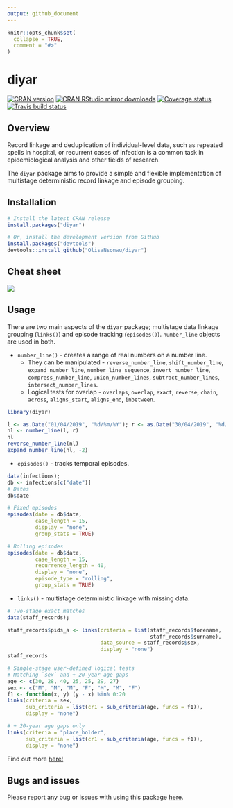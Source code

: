 ```yaml
---
output: github_document
---
```


```r
knitr::opts_chunk$set(
  collapse = TRUE,
  comment = "#>"
)
```

# diyar
[![CRAN version](http://www.r-pkg.org/badges/version/diyar)](https://cran.r-project.org/package=diyar)
[![CRAN RStudio mirror downloads](http://cranlogs.r-pkg.org/badges/diyar)](http://www.r-pkg.org/pkg/diyar)
[![Coverage status](https://codecov.io/gh/OlisaNsonwu/diyar/branch/master/graph/badge.svg)](https://codecov.io/github/OlisaNsonwu/diyar?branch=master)
[![Travis build status](https://travis-ci.org/OlisaNsonwu/diyar.svg?branch=master)](https://travis-ci.org/OlisaNsonwu/diyar)

## Overview
Record linkage and deduplication of individual-level data, such as repeated spells in hospital, or recurrent cases of infection is a common task in epidemiological analysis and other fields of research. 

The `diyar` package aims to provide a simple and flexible implementation of multistage deterministic record linkage and episode grouping.

## Installation
```r
# Install the latest CRAN release 
install.packages("diyar")

# Or, install the development version from GitHub
install.packages("devtools")
devtools::install_github("OlisaNsonwu/diyar")
```

## Cheat sheet
<a href="https://github.com/OlisaNsonwu/diyar/tree/master/cheatsheet/diyar.pdf"><img src="https://github.com/OlisaNsonwu/diyar/blob/master/cheatsheet/thumbnail.png?raw=true"/></a>

## Usage
There are two main aspects of the `diyar` package; multistage data linkage grouping (`links()`) and episode tracking (`episodes()`). `number_line` objects are used in both.

+ `number_line()` - creates a range of real numbers on a number line. 
    + They can be manipulated - `reverse_number_line`, `shift_number_line`, `expand_number_line`, `number_line_sequence`, `invert_number_line`, `compress_number_line`, `union_number_lines`, `subtract_number_lines`, `intersect_number_lines`.
    +  Logical tests for overlap - `overlaps`, `overlap`, `exact`, `reverse`, `chain`, `across`, `aligns_start`, `aligns_end`, `inbetween`.
    
```r
library(diyar)

l <- as.Date("01/04/2019", "%d/%m/%Y"); r <- as.Date("30/04/2019", "%d/%m/%Y")
nl <- number_line(l, r)
nl
reverse_number_line(nl)
expand_number_line(nl, -2)
```

+ `episodes()` - tracks temporal episodes.

```r
data(infections);
db <- infections[c("date")]
# Dates
db$date

# Fixed episodes
episodes(date = db$date, 
         case_length = 15, 
         display = "none", 
         group_stats = TRUE)

# Rolling episodes
episodes(date = db$date, 
         case_length = 15, 
         recurrence_length = 40, 
         display = "none",
         episode_type = "rolling", 
         group_stats = TRUE)
```

+ `links()` - multistage deterministic linkage with missing data.

```r
# Two-stage exact matches
data(staff_records);

staff_records$pids_a <- links(criteria = list(staff_records$forename, 
                                              staff_records$surname),
                              data_source = staff_records$sex, 
                              display = "none")
staff_records

# Single-stage user-defined logical tests
# Matching `sex` and + 20-year age gaps
age <- c(30, 28, 40, 25, 25, 29, 27)
sex <- c("M", "M", "M", "F", "M", "M", "F")
f1 <- function(x, y) (y - x) %in% 0:20
links(criteria = sex,
      sub_criteria = list(cr1 = sub_criteria(age, funcs = f1)),
      display = "none")

# + 20-year age gaps only
links(criteria = "place_holder",
      sub_criteria = list(cr1 = sub_criteria(age, funcs = f1)),
      display = "none")
```

Find out more [here!](https://olisansonwu.github.io/diyar/index.html)

## Bugs and issues
Please report any bug or issues with using this package [here](https://github.com/OlisaNsonwu/diyar/issues).
